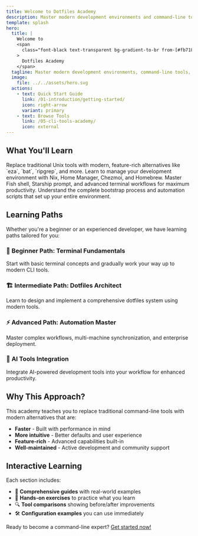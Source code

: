 ```yaml
---
title: Welcome to Dotfiles Academy
description: Master modern development environments and command-line tools with this comprehensive learning platform.
template: splash
hero:
  title: |
    Welcome to 
    <span
      class="font-black text-transparent bg-gradient-to-br from-[#fb7185] via-[#e879f9] to-[#4338ca] bg-clip-text"
    >
      Dotfiles Academy
    </span>
  tagline: Master modern development environments, command-line tools, and automation workflows
  image:
    file: ../../assets/hero.svg
  actions:
    - text: Quick Start Guide
      link: /01-introduction/getting-started/
      icon: right-arrow
      variant: primary
    - text: Browse Tools
      link: /05-cli-tools-academy/
      icon: external
---
```



## What You'll Learn

<CardGrid stagger>
  <Card title="Modern CLI Tools" icon="laptop">
    Replace traditional Unix tools with modern, feature-rich alternatives like `eza`, `bat`, `ripgrep`, and more.
  </Card>
  <Card title="Dotfiles Management" icon="setting">
    Learn to manage your development environment with Nix, Home Manager, Chezmoi, and Homebrew.
  </Card>
  <Card title="Shell Mastery" icon="open-book">
    Master Fish shell, Starship prompt, and advanced terminal workflows for maximum productivity.
  </Card>
  <Card title="Automation Scripts" icon="rocket">
    Understand the complete bootstrap process and automation scripts that set up your entire environment.
  </Card>
</CardGrid>

## Learning Paths

Whether you're a beginner or an experienced developer, we have learning paths tailored for you:

### 🚀 **Beginner Path: Terminal Fundamentals**
Start with basic terminal concepts and gradually work your way up to modern CLI tools.

### 🏗️ **Intermediate Path: Dotfiles Architect** 
Learn to design and implement a comprehensive dotfiles system using modern tools.

### ⚡ **Advanced Path: Automation Master**
Master complex workflows, multi-machine synchronization, and enterprise deployment.

### 🤖 **AI Tools Integration**
Integrate AI-powered development tools into your workflow for enhanced productivity.

## Why This Approach?

This academy teaches you to replace traditional command-line tools with modern alternatives that are:

- **Faster** - Built with performance in mind
- **More intuitive** - Better defaults and user experience  
- **Feature-rich** - Advanced capabilities built-in
- **Well-maintained** - Active development and community support

## Interactive Learning

Each section includes:
- 📖 **Comprehensive guides** with real-world examples
- 🎯 **Hands-on exercises** to practice what you learn
- 🔍 **Tool comparisons** showing before/after improvements
- 🛠️ **Configuration examples** you can use immediately

Ready to become a command-line expert? [Get started now!](/01-introduction/getting-started/)